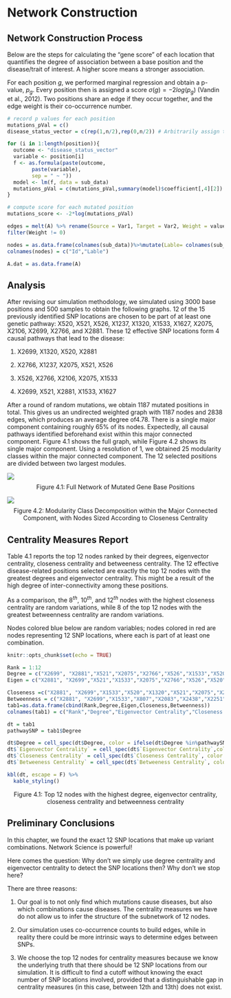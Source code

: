 # Network Construction

## Network Construction Process

Below are the steps for calculating the "gene score" of each location that quantifies the degree of association between a base position and the disease/trait of interest. A higher score means a stronger association.

For each position $g$, we performed marginal regression and obtain a p-value, $p_g$. Every position then is assigned a score $\sigma(g) = -2log(p_g)$ (Vandin et al., 2012). Two positions share an edge if they occur together, and the edge weight is their co-occurrence number.

```r
# record p values for each position
mutations_pVal = c()
disease_status_vector = c(rep(1,n/2),rep(0,n/2)) # Arbitrarily assign the first half with disease

for (i in 1:length(position)){
  outcome <- "disease_status_vector"
  variable <- position[i]
  f <- as.formula(paste(outcome, 
        paste(variable), 
        sep = " ~ "))
  model <- lm(f, data = sub_data)
  mutations_pVal = c(mutations_pVal,summary(model)$coefficient[,4][2])
}

# compute score for each mutated position
mutations_score <- -2*log(mutations_pVal)
```


```r
edges = melt(A) %>% rename(Source = Var1, Target = Var2, Weight = value)%>%mutate(Type = "Undirected") %>% select(Source, Target, Type, Weight) %>% 
filter(Weight != 0)

nodes = as.data.frame(colnames(sub_data))%>%mutate(Lable= colnames(sub_data))
colnames(nodes) = c("Id","Lable")

A.dat = as.data.frame(A)
```

## Analysis

After revising our simulation methodology, we simulated using 3000 base positions and 500 samples to obtain the following graphs. 12 of the 15 previously identified SNP locations are chosen to be part of at least one genetic pathway: X520, X521, X526, X1237, X1320, X1533, X1627, X2075, X2106, X2699, X2766, and X2881. These 12 effective SNP locations form 4 causal pathways that lead to the disease:

1) X2699, X1320, X520, X2881

2) X2766, X1237, X2075, X521, X526

3) X526, X2766, X2106, X2075, X1533

4) X2699, X521, X2881, X1533, X1627

After a round of random mutations, we obtain 1187 mutated positions in total. This gives us an undirected weighted graph with 1187 nodes and 2838 edges, which produces an average degree of4.78. There is a single major component containing roughly 65% of its nodes. Expectedly, all causal pathways identified beforehand exist within this major connected component. Figure 4.1 shows the full graph, while Figure 4.2 shows its single major component. Using a resolution of 1, we obtained 25 modularity classes within the major connected component. The 12 selected positions are divided between two largest modules.

![](mod1Full_3000.png)
$$\text{Figure} \; 4.1 :\; \text{Full Network of Mutated Gene Base Positions}$$

![](mod1Major_3000.png)
$$\text{Figure} \; 4.2 :\; \text {Modularity Class Decomposition within the Major Connected Component, with Nodes Sized According to Closeness Centrality}$$

## Centrality Measures Report

Table 4.1 reports the top 12 nodes ranked by their degrees, eigenvector centrality, closeness centrality and betweeness centrality. The 12 effective disease-related positions selected are exactly the top 12 nodes with the greatest degrees and eigenvector centrality. This might be a result of the high degree of inter-connectivity among these positions. 

As a comparison, the $8^{th}$, $10^{th}$, and $12^{th}$ nodes with the highest closeness centrality are random variations, while 8 of the top 12 nodes with the greatest betweenness centrality are random variations.

Nodes colored blue below are random variables; nodes colored in red are nodes representing 12 SNP locations, where each is part of at least one combination.

```r
knitr::opts_chunk$set(echo = TRUE)
```

```r
Rank = 1:12
Degree = c("X2699", "X2881","X521","X2075","X2766","X526","X1533","X520","X1320","X1237","X1627","X2106")
Eigen = c("X2881", "X2699","X521","X1533","X2075","X2766","X526","X520","X1320","X1627","X1237","X2106")

Closeness =c("X2881", "X2699","X1533","X520","X1320","X521","X2075","X2766","X526","X39","X1627","X1889")
Betweenness = c("X2881", "X2699","X1533","X807","X2083","X2438","X2251","X1301","X1806","X1739","X521","X571")
tab1=as.data.frame(cbind(Rank,Degree,Eigen,Closeness,Betweenness))
colnames(tab1) = c("Rank","Degree","Eigenvector Centrality","Closeness Centrality", "Betweeness Centrality")

dt = tab1
pathwaySNP = tab1$Degree

dt$Degree = cell_spec(dt$Degree, color = ifelse(dt$Degree %in%pathwaySNP, "red", "blue"))
dt$`Eigenvector Centrality` = cell_spec(dt$`Eigenvector Centrality`,color=  ifelse(dt$`Eigenvector Centrality` %in%pathwaySNP, "red", "blue"))
dt$`Closeness Centrality` = cell_spec(dt$`Closeness Centrality`, color = ifelse(dt$`Closeness Centrality` %in%pathwaySNP, "red", "blue"))
dt$`Betweeness Centrality` = cell_spec(dt$`Betweeness Centrality`, color = ifelse(dt$`Betweeness Centrality` %in%pathwaySNP, "red", "blue"))

kbl(dt, escape = F) %>%
  kable_styling()
```

$$\text{Figure 4.1: Top 12 nodes with the highest degree, eigenvector centrality, closeness centrality and betweenness centrality}$$

## Preliminary Conclusions

In this chapter, we found the exact 12 SNP locations that make up variant combinations. Network Science is powerful!

Here comes the question: Why don't we simply use degree centrality and eigenvector centrality to detect the SNP locations then? Why don't we stop here?

There are three reasons:

1. Our goal is to not only find which mutations cause diseases, but also which combinations cause diseases. The centrality measures we have do not allow us to infer the structure of the subnetwork of 12 nodes.

2. Our simulation uses co-occurrence counts to build edges, while in reality there could be more intrinsic ways to determine edges between SNPs.

3. We choose the top 12 nodes for centrality measures because we know the underlying truth that there should be 12 SNP locations from our simulation. It is difficult to find a cutoff without knowing the exact number of SNP locations involved, provided that a distinguishable gap in centrality measures (in this case, between 12th and 13th) does not exist.
